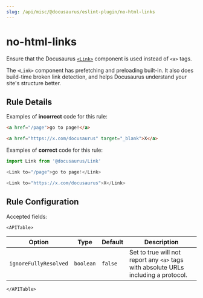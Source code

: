 ```yaml
---
slug: /api/misc/@docusaurus/eslint-plugin/no-html-links
---
```


# no-html-links


Ensure that the Docusaurus [`<Link>`](../../../docusaurus-core.mdx#link) component is used instead of `<a>` tags.

The `<Link>` component has prefetching and preloading built-in. It also does build-time broken link detection, and helps Docusaurus understand your site's structure better.

## Rule Details

Examples of **incorrect** code for this rule:

```html
<a href="/page">go to page!</a>

<a href="https://x.com/docusaurus" target="_blank">X</a>
```

Examples of **correct** code for this rule:

```js
import Link from '@docusaurus/Link'

<Link to="/page">go to page!</Link>

<Link to="https://x.com/docusaurus">X</Link>
```

## Rule Configuration

Accepted fields:

```mdx-code-block
<APITable>
```

| Option                | Type      | Default | Description                                                                         |
| --------------------- | --------- | ------- | ----------------------------------------------------------------------------------- |
| `ignoreFullyResolved` | `boolean` | `false` | Set to true will not report any `<a>` tags with absolute URLs including a protocol. |

```mdx-code-block
</APITable>
```
